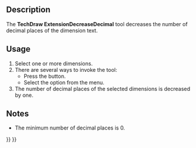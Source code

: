 <languages/>

{{Docnav
|[[TechDraw_ExtensionIncreaseDecimal|ExtensionIncreaseDecimal]]
|[[TechDraw_CosmeticEraser|CosmeticEraser]]
|[[TechDraw_Workbench|TechDraw]]
|IconL=TechDraw_ExtensionIncreaseDecimal.svg
|IconR=TechDraw_CosmeticEraser.svg
|IconC=Workbench_TechDraw.svg
}}

{{GuiCommand
|Name=TechDraw ExtensionDecreaseDecimal
|MenuLocation=TechDraw → Extensions: Dimensions → Decrease Decimal Places
|Workbenches=[[TechDraw_Workbench|TechDraw]]
|Shortcut=
|Version=0.20
|SeeAlso=[[TechDraw_ExtensionIncreaseDecimal|TechDraw ExtensionIncreaseDecimal]]
}}

==Description==

The '''TechDraw ExtensionDecreaseDecimal''' tool decreases the number of decimal places of the dimension text.

==Usage==

# Select one or more dimensions.
# There are several ways to invoke the tool:
#* Press the {{Button|[[Image:TechDraw_ExtensionDecreaseDecimal.svg|16px]] [[TechDraw_ExtensionDecreaseDecimal|Decrease Decimal Places]]}} button.
#* Select the {{MenuCommand|TechDraw → Extensions: Dimensions → [[Image:TechDraw_ExtensionDecreaseDecimal.svg|16px]] Decrease Decimal Places}} option from the menu.
# The number of decimal places of the selected dimensions is decreased by one.

==Notes==

* The minimum number of decimal places is 0.


{{Docnav
|[[TechDraw_ExtensionIncreaseDecimal|ExtensionIncreaseDecimal]]
|[[TechDraw_CosmeticEraser|CosmeticEraser]]
|[[TechDraw_Workbench|TechDraw]]
|IconL=TechDraw_ExtensionIncreaseDecimal.svg
|IconR=TechDraw_CosmeticEraser.svg
|IconC=Workbench_TechDraw.svg
}}

{{TechDraw_Tools_navi{{#translation:}}}}
{{Userdocnavi{{#translation:}}}}